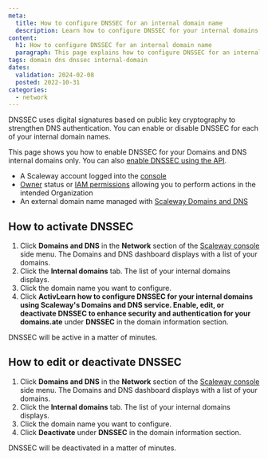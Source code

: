 ```yaml
---
meta:
  title: How to configure DNSSEC for an internal domain name
  description: Learn how to configure DNSSEC for your internal domains using Scaleway's Domains and DNS service. Enable, edit, or deactivate DNSSEC to enhance security and authentication for your domains.
content:
  h1: How to configure DNSSEC for an internal domain name
  paragraph: This page explains how to configure DNSSEC for an internal domain name.
tags: domain dns dnssec internal-domain
dates:
  validation: 2024-02-08
  posted: 2022-10-31
categories:
  - network
---
```


DNSSEC uses digital signatures based on public key cryptography to strengthen DNS authentication. You can enable or disable DNSSEC for each of your internal domain names.

This page shows you how to enable DNSSEC for your Domains and DNS internal domains only. You can also [enable DNSSEC using the API](https://www.scaleway.com/en/developers/api/domains-and-dns/registrar-api/#path-domains-update-domain-dnssec).

<Macro id="requirements" />

- A Scaleway account logged into the [console](https://console.scaleway.com)
- [Owner](/identity-and-access-management/iam/concepts/#owner) status or [IAM permissions](/identity-and-access-management/iam/concepts/#permission) allowing you to perform actions in the intended Organization
- An external domain name managed with [Scaleway Domains and DNS](https://www.scaleway.com/en/domains-and-dns/)

## How to activate DNSSEC

1. Click **Domains and DNS** in the **Network** section of the [Scaleway console](https://console.scaleway.com) side menu. The Domains and DNS dashboard displays with a list of your domains.
2. Click the **Internal domains** tab. The list of your internal domains displays.
3. Click the domain name you want to configure.
4. Click **ActivLearn how to configure DNSSEC for your internal domains using Scaleway's Domains and DNS service. Enable, edit, or deactivate DNSSEC to enhance security and authentication for your domains.ate** under **DNSSEC** in the domain information section.
    <Lightbox src="scaleway-domain-dnssec.webp" alt="" />

DNSSEC will be active in a matter of minutes.

## How to edit or deactivate DNSSEC

1. Click **Domains and DNS** in the **Network** section of the [Scaleway console](https://console.scaleway.com) side menu. The Domains and DNS dashboard displays with a list of your domains.
2. Click the **Internal domains** tab. The list of your internal domains displays.
3. Click the domain name you want to configure.
4. Click **Deactivate** under **DNSSEC** in the domain information section.

DNSSEC will be deactivated in a matter of minutes.


